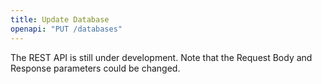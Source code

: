 ```yaml
---
title: Update Database
openapi: "PUT /databases"
---
```


<Warning>

The REST API is still under development. Note that the Request Body and Response parameters could be changed.

</Warning>